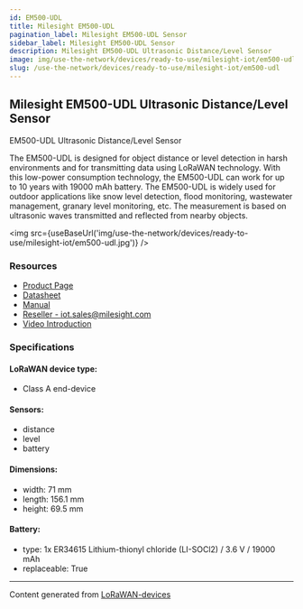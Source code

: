 ```yaml
---
id: EM500-UDL
title: Milesight EM500-UDL
pagination_label: Milesight EM500-UDL Sensor
sidebar_label: Milesight EM500-UDL Sensor
description: Milesight EM500-UDL Ultrasonic Distance/Level Sensor
image: img/use-the-network/devices/ready-to-use/milesight-iot/em500-udl.jpg
slug: /use-the-network/devices/ready-to-use/milesight-iot/em500-udl
---
```



## Milesight EM500-UDL Ultrasonic Distance/Level Sensor

EM500-UDL Ultrasonic Distance/Level Sensor

The EM500-UDL is designed for object distance or level detection in harsh environments and for transmitting
data using LoRaWAN technology. With this low-power consumption technology, the EM500-UDL can work for up
to 10 years with 19000 mAh battery. The EM500-UDL is widely used for outdoor applications like snow level detection,
flood monitoring, wastewater management, granary level monitoring, etc. The measurement is based on
ultrasonic waves transmitted and reflected from nearby objects.

<img src={useBaseUrl('img/use-the-network/devices/ready-to-use/milesight-iot/em500-udl.jpg')} />

### Resources

- [Product Page](https://www.milesight-iot.com/lorawan/sensor/em500-udl/)
- [Datasheet](https://resource.milesight-iot.com/milesight/document/em500-udl-datasheet-en.pdf)
- [Manual](https://resource.milesight-iot.com/milesight/document/em500-series-user-guide-en.pdf)
- [Reseller - iot.sales@milesight.com](https://www.milesight-iot.com/contact-us/)
- [Video Introduction](https://youtu.be/01_4w6LDPX4)

### Specifications

#### LoRaWAN device type:
- Class A end-device

#### Sensors:

- distance
- level
- battery

#### Dimensions:

- width: 71 mm
- length: 156.1 mm
- height: 69.5 mm

#### Battery:

- type: 1x ER34615 Lithium-thionyl chloride (LI-SOCl2) / 3.6 V / 19000 mAh
- replaceable: True

---

Content generated from [LoRaWAN-devices](https://github.com/TheThingsNetwork/lorawan-devices)
